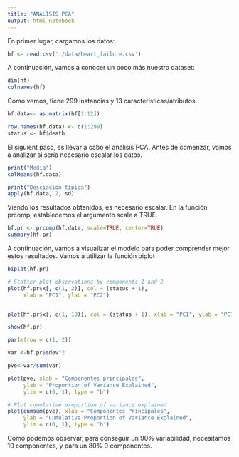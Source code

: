 ```yaml
---
title: "ANÁLISIS PCA"
output: html_notebook
---
```



En primer lugar, cargamos los datos:
```r
hf <- read.csv('./data/heart_failure.csv')
```

A continuación, vamos a conocer un poco más nuestro dataset:
```r
dim(hf)
colnames(hf)
```
Como vemos, tiene 299 instancias y 13 características/atributos. 


```r
hf.data<- as.matrix(hf[1:12])

row.names(hf.data) <- c(1:299)
status <- hf$death
```


El siguient paso, es llevar a cabo el análisis PCA. Antes de comenzar, vamos a analizar si sería necesario escalar los datos. 


```r
print("Media")
colMeans(hf.data)

print("Desciación típica")
apply(hf.data, 2, sd)


```

Viendo los resultados obtenidos, es necesario escalar. En la función prcomp, establecemos el argumento scale a TRUE.

```r
hf.pr <- prcomp(hf.data, scale=TRUE, center=TRUE)
summary(hf.pr)
```
A continuación, vamos a visualizar el modelo para poder comprender mejor estos resultados. Vamos a utilizar la función biplot

```r
biplot(hf.pr)
```
```r
# Scatter plot observations by components 1 and 2
plot(hf.pr$x[, c(1, 2)], col = (status + 1), 
     xlab = "PC1", ylab = "PC2")


plot(hf.pr$x[, c(1, 10)], col = (status + 1), xlab = "PC1", ylab = "PC7")

```

```r

show(hf.pr)

```

```r

par(mfrow = c(1, 2))

var <-hf.pr$sdev^2

pve<-var/sum(var)

plot(pve, xlab = "Componentes principales", 
     ylab = "Proportion of Variance Explained", 
     ylim = c(0, 1), type = "b")

# Plot cumulative proportion of variance explained
plot(cumsum(pve), xlab = "Componentes Principales", 
     ylab = "Cumulative Proportion of Variance Explained", 
     ylim = c(0, 1), type = "b")
```
Como podemos observar, para conseguir un 90% variabilidad, necesitamos 10 componentes, y para un 80% 9 componentes.

